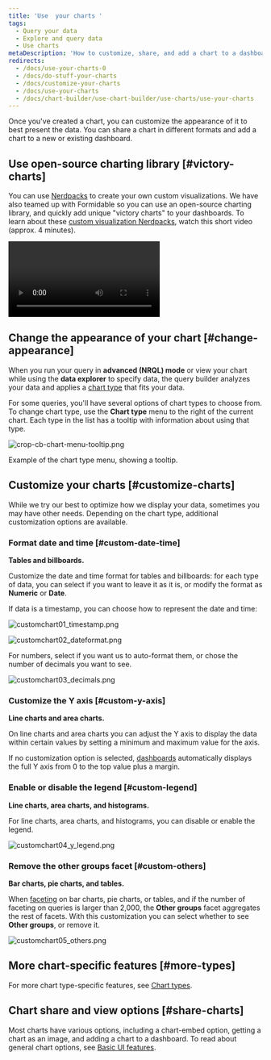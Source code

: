 ```yaml
---
title: 'Use  your charts '
tags:
  - Query your data
  - Explore and query data
  - Use charts
metaDescription: 'How to customize, share, and add a chart to a dashboard in New Relic'
redirects:
  - /docs/use-your-charts-0
  - /docs/do-stuff-your-charts
  - /docs/customize-your-charts
  - /docs/use-your-charts
  - /docs/chart-builder/use-chart-builder/use-charts/use-your-charts
---
```








Once you've created a chart, you can customize the appearance of it to best present the data. You can share a chart in different formats and add a chart to a new or existing dashboard.

## Use open-source charting library [#victory-charts]

You can use [Nerdpacks](https://developer.newrelic.com/explore-docs/custom-viz/) to create your own custom visualizations. We have also teamed up with Formidable so you can use an open-source charting library, and quickly add unique "victory charts" to your dashboards. To learn about these [custom visualization Nerdpacks](https://developer.newrelic.com/build-apps/customize-nerdpack/), watch this short video (approx. 4 minutes).

<Video
  id="WgHPo1lyf0Q"
  type="youtube"
/>

## Change the appearance of your chart [#change-appearance]

When you run your query in **advanced (NRQL) mode** or view your chart while using the **data explorer** to specify data, the query builder analyzes your data and applies a [chart type](/docs/insights/use-insights-ui/manage-dashboards/insights-chart-types) that fits your data.

For some queries, you'll have several options of chart types to choose from. To change chart type, use the **Chart type** menu to the right of the current chart. Each type in the list has a tooltip with information about using that type.

<img
  title="crop-cb-chart-menu-tooltip.png"
  alt="crop-cb-chart-menu-tooltip.png"
  src={cropCbChartMenuTooltip0}
/>

<figcaption>
  Example of the chart type menu, showing a tooltip.
</figcaption>

## Customize your charts [#customize-charts]

While we try our best to optimize how we display your data, sometimes you may have other needs. Depending on the chart type, additional customization options are available.

### Format date and time [#custom-date-time]

**Tables and billboards.**

Customize the date and time format for tables and billboards: for each type of data, you can select if you want to leave it as it is, or modify the format as **Numeric** or **Date**.

If data is a timestamp, you can choose how to represent the date and time:

<img
  title="customchart01_timestamp.png"
  alt="customchart01_timestamp.png"
  src={customchart01Timestamp}
/>

<img
  title="customchart02_dateformat.png"
  alt="customchart02_dateformat.png"
  src={customchart02Dateformat}
/>

For numbers, select if you want us to auto-format them, or chose the number of decimals you want to see.

<img
  title="customchart03_decimals.png"
  alt="customchart03_decimals.png"
  src={customchart03Decimals}
/>

### Customize the Y axis [#custom-y-axis]

**Line charts and area charts.**

On line charts and area charts you can adjust the Y axis to display the data within certain values by setting a minimum and maximum value for the axis.

If no customization option is selected, [dashboards](/docs/query-your-data/explore-query-data/dashboards/introduction-dashboards) automatically displays the full Y axis from 0 to the top value plus a margin.

### Enable or disable the legend [#custom-legend]

**Line charts, area charts, and histograms.**

For line charts, area charts, and histograms, you can disable or enable the legend.

<img
  title="customchart04_y_legend.png"
  alt="customchart04_y_legend.png"
  src={customchart04YLegend}
/>

### Remove the other groups facet [#custom-others]

**Bar charts, pie charts, and tables.**

When [faceting](/docs/query-your-data/explore-query-data/dashboards/filter-new-relic-one-dashboards-facets) on bar charts, pie charts, or tables, and if the number of faceting on queries is larger than 2,000, the **Other groups** facet aggregates the rest of facets. With this customization you can select whether to see **Other groups**, or remove it.

<img
  title="customchart05_others.png"
  alt="customchart05_others.png"
  src={customchart05Others}
/>

## More chart-specific features [#more-types]

For more chart type-specific features, see [Chart types](/docs/insights/use-insights-ui/manage-dashboards/chart-types/).

## Chart share and view options [#share-charts]

Most charts have various options, including a chart-embed option, getting a chart as an image, and adding a chart to a dashboard. To read about general chart options, see [Basic UI features](/docs/new-relic-one/use-new-relic-one/get-started/new-relic-one-core-ui-components).

